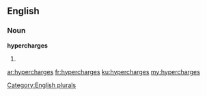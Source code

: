 ==English==

===Noun===
'''hypercharges'''

# {{plural of|[[hypercharge]]}}

[[Category:English plurals]]

[[ar:hypercharges]]
[[fr:hypercharges]]
[[ku:hypercharges]]
[[my:hypercharges]]